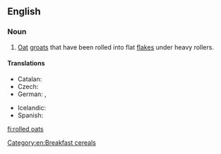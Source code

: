 ==English==
{{wikipedia}}

===Noun===
{{head|en|noun|head=[[rolled]] [[oats]]}}

# [[oat|Oat]] [[groat]]s that have been rolled into flat [[flake]]s under heavy rollers.

====Translations====
{{trans-top|oat groats rolled into flat flakes}}
* Catalan: {{t-|ca|flocs de civada|m-p}}
* Czech: {{t-|cs|ovesné vločky|f-p}}
* German: {{t+|de|Haferflocken|f}}, {{t-|de|Schmelzflocken|f}}
{{trans-mid}}
* Icelandic: {{t+|is|haframjöl|n}}
* Spanish: {{t-|es|copos de avena|m-p}}
{{trans-bottom}}

[[Category:en:Breakfast cereals]]

[[fi:rolled oats]]